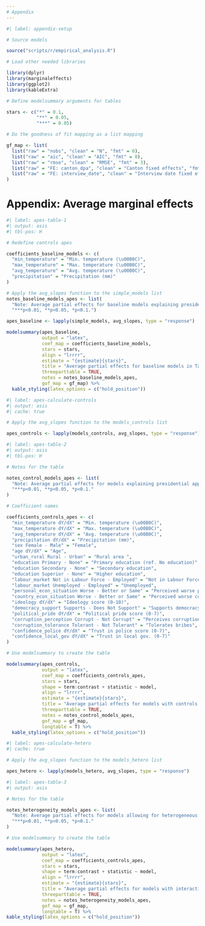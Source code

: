 ```yaml
---
# Appendix
---
```


```r
#| label: appendix-setup

# Source models

source("scripts/r/empirical_analysis.R")

# Load other needed libraries

library(dplyr)
library(marginaleffects)
library(ggplot2)
library(kableExtra)

# Define modelsummary arguments for tables

stars <- c("*" = 0.1,
           "**" = 0.05,
           "***" = 0.05)

# Do the goodness of fit mapping as a list mapping

gf_map <- list(
  list("raw" = "nobs", "clean" = "N", "fmt" = 0),
  list("raw" = "aic", "clean" = "AIC", "fmt" = 0),
  list("raw" = "rmse", "clean" = "RMSE", "fmt" = 3),
  list("raw" = "FE: canton_dpa", "clean" = "Canton fixed effects", "fmt" = 0),
  list("raw" = "FE: interview_date", "clean" = "Interview date fixed effects", "fmt" = 0)
)


```
# Appendix: Average marginal effects {.appendix .unnumbered}

```r
#| label: apes-table-1
#| output: asis
#| tbl-pos: H

# Redefine controls apes

coefficients_baseline_models <- c(
  "min_temperature" = "Min. temperature (\u00B0C)",
  "max_temperature" = "Max. temperature (\u00B0C)",
  "avg_temperature" = "Avg. temperature (\u00B0C)",
  "precipitation" = "Precipitation (mm)"
)

# Apply the avg_slopes function to the simple_models list
notes_baseline_models_apes <- list(
  "Note: Average partial effects for baseline models explaining presidential approval through daily weather variables and canton and interview date fixed effects. Standard errors shown in parentheses are clustered by canton.",
  "***p<0.01, **p<0.05, *p<0.1.")

apes_baseline <- lapply(simple_models, avg_slopes, type = "response")

modelsummary(apes_baseline,
             output = "latex",
             coef_map = coefficients_baseline_models,
             stars = stars,
             align = "lrrrr",
             estimate = "{estimate}{stars}",
             title = "Average partial effects for baseline models in Table 3",
             threeparttable = TRUE,
             notes = notes_baseline_models_apes,
             gof_map = gf_map) %>%
  kable_styling(latex_options = c("hold_position"))
```

```r
#| label: apes-calculate-controls
#| output: asis
#| cache: true

# Apply the avg_slopes function to the models_controls list

apes_controls <- lapply(models_controls, avg_slopes, type = "response")
```

\clearpage

\renewcommand{\arraystretch}{0.5}

```r
#| label: apes-table-2
#| output: asis
#| tbl-pos: H

# Notes for the table

notes_control_models_apes <- list(
  "Note: Average partial effects for models explaining presidential approval through daily weather variables, canton and interview date fixed effects, and political behaviour controls. Standard errors shown in parentheses are clustered by canton.",
  "***p<0.01, **p<0.05, *p<0.1."
)

# Coefficient names

coefficients_controls_apes <- c(
  "min_temperature dY/dX" = "Min. temperature (\u00B0C)",
  "max_temperature dY/dX" = "Max. temperature (\u00B0C)",
  "avg_temperature dY/dX" = "Avg. temperature (\u00B0C)",
  "precipitation dY/dX" = "Precipitation (mm)",
  "sex Female - Male" = "Female",
  "age dY/dX" = "Age",
  "urban_rural Rural - Urban" = "Rural area ",
  "education Primary - None" = "Primary education (ref. No education)",
  "education Secondary - None" = "Secondary education",
  "education Superior - None" = "Higher education",
  "labour_market Not in Labour Force - Employed" = "Not in Labour Force",
  "labour_market Unemployed - Employed" = "Unemployed",
  "personal_econ_situation Worse - Better or Same" = "Perceived worse personal economy",
  "country_econ_situation Worse - Better or Same" = "Perceived worse country economy",
  "ideology dY/dX" = "Ideology score (0-10)",
  "democracy_support Supports - Does Not Support" = "Supports democracy",
  "political_pride dY/dX" = "Political pride score (0-7)",
  "corruption_perception Corrupt - Not Corrupt" = "Perceives corruption",
  "corruption_tolerance Tolerant - Not Tolerant" = "Tolerates bribes",
  "confidence_police dY/dX" = "Trust in police score (0-7)",
  "confidence_local_gov dY/dX" = "Trust in local gov. (0-7)"
)

# Use modelsummary to create the table

modelsummary(apes_controls,
             output = "latex",
             coef_map = coefficients_controls_apes,
             stars = stars,
             shape = term:contrast + statistic ~ model,
             align = "lrrrr",
             estimate = "{estimate}{stars}",
             title = "Average partial effects for models with controls in Table 4",
             threeparttable = TRUE,
             notes = notes_control_models_apes,
             gof_map = gf_map,
             longtable = T) %>%
  kable_styling(latex_options = c("hold_position"))
```
\renewcommand{\arraystretch}{1}

\clearpage

```r
#| label: apes-calculate-hetero
#| cache: true

# Apply the avg_slopes function to the models_hetero list

apes_hetero <- lapply(models_hetero, avg_slopes, type = "response")

```

\renewcommand{\arraystretch}{0.5}
```r
#| label: apes-table-3
#| output: asis

# Notes for the table

notes_heterogeneity_models_apes <- list(
  "Note: Average partial effects for models allowing for heterogeneous effects of temperature on presidential approval. Standard errors shown in parentheses are clustered by canton.",
  "***p<0.01, **p<0.05, *p<0.1."
)

# Use modelsummary to create the table

modelsummary(apes_hetero,
             output = "latex",
             coef_map = coefficients_controls_apes,
             stars = stars,
             shape = term:contrast + statistic ~ model,
             align = "lrrrr",
             estimate = "{estimate}{stars}",
             title = "Average partial effects for models with interaction terms in Table 5",
             threeparttable = TRUE,
             notes = notes_heterogeneity_models_apes,
             gof_map = gf_map,
             longtable = T) %>%
kable_styling(latex_options = c("hold_position"))
```
\renewcommand{\arraystretch}{1}

